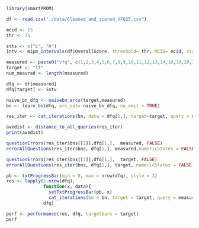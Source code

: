 ```r
library(smartPROM)
```



```r
df <- read.csv("./data/Cleaned_and_scored_VFQ25.csv")
```

```r
mcid <- 15
thr <- 75

stts <- c("L", "H")
intv <- mipm_intervals(df$OverallScore, threshold= thr, MCID= mcid, states = stts, n_interval = 2, Lower_B = 0, Upper_B = 100)

measured <- paste0("vfq", c(1,2,3,4,5,6,7,8,9,10,11,12,13,14,18,19,20,21,22,23,24,25))
target <- "lf"
num_meaured <- length(measured)

dfq <- df[measured]
dfq[target] <- intv
```

```r

naive_bn_dfq <- naivebn_arcs(target,measured)
bn <- learn_bn(dfq, arc_set= naive_bn_dfq, na_omit = TRUE)

```

```r
res_iter <- cat_iterations(bn, data = dfq[1,], target=target, query = measured,num_iter = num_measured ,store_bns = TRUE)
```


```r
avedist <- distance_to_all_queries(res_iter)
print(avedist)
```



```r
questionErrors(res_iter$bns[[1]],dfq[1,],  measured, FALSE)
errorAllQuestions(res_iter$bns, dfq[1,], measured,numericStates = FALSE)
```

```r
questionErrors(res_iter$bns[[1]],dfq[1,],  target, FALSE)
errorAllQuestions(res_iter$bns, dfq[1,], target, numericStates = FALSE)
```

```r
pb <- txtProgressBar(min = 0, max = nrow(dfq), style = 3)
res <- lapply(1:nrow(dfq), 
              function(x, data){
                setTxtProgressBar(pb, x)
                cat_iterations(bn = bn, target = target, query = measured, data = data[x,], num_iter=num_measured,store_bns = TRUE)},
              dfq)
```

```r
perf <- performance(res, dfq, targetVars = target)
perf
```


